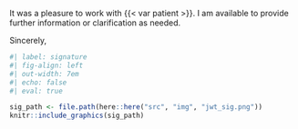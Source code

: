 It was a pleasure to work with {{< var patient >}}. I am available to provide further information or clarification as needed.

Sincerely,

<!-- Thank you for considering this report in your evaluation of {{< var mr_mrs >}} {{< var last_name >}}. I am available to provide further information or clarification as needed.

Respectfully submitted, -->

```r
#| label: signature
#| fig-align: left
#| out-width: 7em
#| echo: false
#| eval: true

sig_path <- file.path(here::here("src", "img", "jwt_sig.png"))
knitr::include_graphics(sig_path)
```

```{=typst}
#v(2em, weak: true)
#show block: set par(leading: 0.65em)
#block[
*Joey W. Trampush, Ph.D.* \
// Chief Neuropsychologist \
// BrainWorkup Neuropsychology, LLC \
Assistant Professor \
Department of Psychiatry and the Behavioral Sciences \
Keck School of Medicine of USC \
CA License No. PSY29212
]
```
